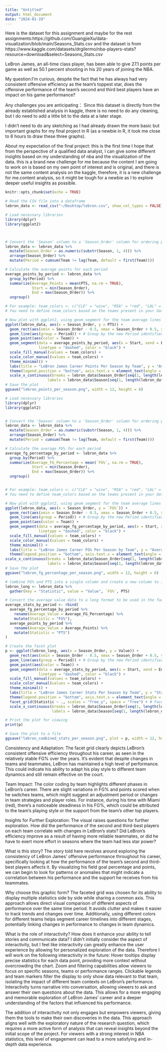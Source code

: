 ```yaml
---
title: "Untitled"
output: html_document
date: "2024-01-19"
---
```

Here is the dataset for this assignment and maybe for the rest assignments:https://github.com/GuangjieXu/data-visualization/blob/main/Seasons_Stats.csv
and the dataset is from https://www.kaggle.com/datasets/drgilermo/nba-players-stats?resource=download&select=Seasons_Stats.csv

LeBron James, an all-time class player, has been able to give 27.1 points per game as well as 50.1 percent shooting in his 20 years of joining the NBA. 

My question:I'm curious, despite the fact that he has always had very consistent offensive efficiency as the team's toppest star, does the offensive performance of the team's second and third best players have an impact on his game performance?


Any challenges you are anticipating：
Since this dataset is directly from the already established analysis in kaggle, there is no need to do any cleaning, but I do need to add a little bit to the data at a later stage.

I didn't need to do any sketching as I had already drawn the more basic but important graphs for my final project in R (as a newbie in R, it took me close to 6 hours to draw these three graphs).

About my expectation of the final project: this is the first time I hope that from the perspective of a qualified data analyst, I can give some different insights based on my understanding of nba and the visualization of the data. this is a brand new challenge for me because the content I am going to work on is based on my own point of interest and is original, and there is not the same content analysis on the kaggle, therefore, it is a new challenge for me.content analysis, so it might be tough for a newbie as I to explore deeper useful insights as possible.
```r
knitr::opts_chunk$set(echo = TRUE)
```
```r
# Read the CSV file into a dataframe
lebron_data <- read_csv("~/Desktop/lebron.csv", show_col_types = FALSE)

```
```r
# Load necessary libraries
library(dplyr)
library(ggplot2)



# Convert the 'Season' column to a 'Season_Order' column for ordering purposes
lebron_data <- lebron_data %>%
  mutate(Season_Order = as.numeric(substr(Season, 1, 4))) %>%
  arrange(Season_Order) %>%
  mutate(Period = cumsum(Team != lag(Team, default = first(Team))))

# Calculate the average points for each period
average_points_by_period <- lebron_data %>%
  group_by(Period) %>%
  summarize(Average_Points = mean(PTS, na.rm = TRUE),
            Start = min(Season_Order),
            End = max(Season_Order)) %>%
  ungroup()

# For example: team_colors <- c("CLE" = "wine", "MIA" = "red", "LAL" = "gold")
# You need to define team_colors based on the teams present in your dataset

# Now plot with ggplot2, using geom_segment for the team average lines
ggplot(lebron_data, aes(x = Season_Order, y = PTS)) +
  geom_rect(aes(xmin = Season_Order - 0.5, xmax = Season_Order + 0.5, ymin = -Inf, ymax = Inf, fill = Team), alpha = 0.2) +
  geom_line(aes(group = Period)) + # Group by the new Period identifier to connect points within the same period
  geom_point(aes(color = Team)) +
  geom_segment(data = average_points_by_period, aes(x = Start, xend = End, y = Average_Points, yend = Average_Points), 
               linetype = "dashed", color = "black") +
  scale_fill_manual(values = team_colors) +
  scale_color_manual(values = team_colors) +
  theme_minimal() +
  labs(title = "LeBron James Career Points Per Season by Team", y = "Average Points", fill = "Team", color = "Team") +
  theme(legend.position = "bottom", axis.text.x = element_text(angle = 0, vjust = 0.5)) +
  scale_x_continuous(breaks = lebron_data$Season_Order[seq(1, length(lebron_data$Season_Order), by = 2)],
                   labels = lebron_data$Season[seq(1, length(lebron_data$Season), by = 2)])
# Save the plot
ggsave("lebron_points_per_season.png", width = 12, height = 6)


```
```r
# Load necessary libraries
library(dplyr)
library(ggplot2)


# Convert the 'Season' column to a 'Season_Order' column for ordering purposes
lebron_data <- lebron_data %>%
  mutate(Season_Order = as.numeric(substr(Season, 1, 4))) %>%
  arrange(Season_Order) %>%
  mutate(Period = cumsum(Team != lag(Team, default = first(Team))))

# Calculate the average FG% for each period
average_fg_percentage_by_period <- lebron_data %>%
  group_by(Period) %>%
  summarize(Average_FG_Percentage = mean(`FG%`, na.rm = TRUE),
            Start = min(Season_Order),
            End = max(Season_Order)) %>%
  ungroup()


# For example: team_colors <- c("CLE" = "wine", "MIA" = "red", "LAL" = "gold")
# You need to define team_colors based on the teams present in your dataset

# Now plot with ggplot2, using geom_segment for the team average lines
ggplot(lebron_data, aes(x = Season_Order, y = `FG%`)) +
  geom_rect(aes(xmin = Season_Order - 0.5, xmax = Season_Order + 0.5, ymin = 0, ymax = 100, fill = Team), alpha = 0.2) +
  geom_line(aes(group = Period)) + # Group by the new Period identifier to connect points within the same period
  geom_point(aes(color = Team)) +
  geom_segment(data = average_fg_percentage_by_period, aes(x = Start, xend = End, y = Average_FG_Percentage, yend = Average_FG_Percentage), 
               linetype = "dashed", color = "black") +
  scale_fill_manual(values = team_colors) +
  scale_color_manual(values = team_colors) +
  theme_minimal() +
  labs(title = "LeBron James Career FG% Per Season by Team", y = "Average FG%", fill = "Team", color = "Team") +
  theme(legend.position = "bottom", axis.text.x = element_text(angle = 0, vjust = 0.5)) +
scale_x_continuous(breaks = lebron_data$Season_Order[seq(1, length(lebron_data$Season_Order), by = 2)],
                   labels = lebron_data$Season[seq(1, length(lebron_data$Season), by = 2)])
# Save the plot
ggsave("lebron_fg_percentage_per_season.png", width = 12, height = 6)

```



```r

# Combine FG% and PTS into a single column and create a new column to identify the type of statistic
lebron_long <- lebron_data %>%
  gather(key = "Statistic", value = "Value", `FG%`, PTS)

# Convert the average value data to a long format to be used in the facet plot
average_stats_by_period <- rbind(
  average_fg_percentage_by_period %>% 
    rename(Average_Value = Average_FG_Percentage) %>% 
    mutate(Statistic = "FG%"),
  average_points_by_period %>% 
    rename(Average_Value = Average_Points) %>% 
    mutate(Statistic = "PTS")
)

# Create the facet plot
p <- ggplot(lebron_long, aes(x = Season_Order, y = Value)) +
  geom_rect(aes(xmin = Season_Order - 0.5, xmax = Season_Order + 0.5, ymin = -Inf, ymax = Inf, fill = Team), alpha = 0.2) +
  geom_line(aes(group = Period)) + # Group by the new Period identifier to connect points within the same period
  geom_point(aes(color = Team)) +
  geom_segment(data = average_stats_by_period, aes(x = Start, xend = End, y = Average_Value, yend = Average_Value, group = Period), 
               linetype = "dashed", color = "black") +
  scale_fill_manual(values = team_colors) +
  scale_color_manual(values = team_colors) +
  theme_minimal() +
  labs(title = "LeBron James Career Stats Per Season by Team", y = "Statistic", fill = "Team", color = "Team") +
  theme(legend.position = "bottom", axis.text.x = element_text(angle = 0, vjust = 0.5)) +
  facet_grid(Statistic ~ ., scales = "free_y", space = "free") + # Facet by Statistic, allowing different y-scales
  scale_x_continuous(breaks = lebron_data$Season_Order[seq(1, length(lebron_data$Season_Order), by = 2)],
                     labels = lebron_data$Season[seq(1, length(lebron_data$Season), by = 2)]) # Configure x-axis with custom breaks and labels

# Print the plot for viewing
print(p)

# Save the plot to a file
ggsave("lebron_combined_stats_per_season.png", plot = p, width = 12, height = 12)

```

Consistency and Adaptation:
The facet grid clearly depicts LeBron's consistent offensive efficiency throughout his career, as seen in the relatively stable FG% over the years. It's evident that despite changes in teams and teammates, LeBron has maintained a high level of performance. This could indicate his ability to adapt his play style to different team dynamics and still remain effective on the court.

Team Impact:
The color coding by team highlights different phases in LeBron's career. There are slight variations in FG% and points scored when he switches teams, which might suggest an adjustment period or changes in team strategies and player roles. For instance, during his time with Miami (red), there's a noticeable steadiness in his FG%, which could be attributed to the team's playing style or the support from the team's other top players.


Insights for Further Exploration:
The visual raises questions for further exploration. How did the performance of the second and third-best players on each team correlate with changes in LeBron's stats? Did LeBron's efficiency improve as a result of having more reliable teammates, or did he have to exert more effort in seasons where the team had less star power?






What is this story?
The story told here revolves around exploring the consistency of LeBron James' offensive performance throughout his career, specifically looking at how the performance of the team's second and third-best players affects it. By visualizing his field goal percentage and points, we can begin to look for patterns or anomalies that might indicate a correlation between his performance and the support he receives from his teammates.

Why choose this graphic form?
The faceted grid was chosen for its ability to display multiple statistics side by side while sharing a common axis. This approach allows direct visual comparison of different aspects of performance over the same time period. It avoids clutter and makes it easier to track trends and changes over time. Additionally, using different colors for different teams helps segment career timelines into different stages, potentially linking changes in performance to changes in team dynamics.

What is the role of interactivity? How does it enhance your ability to tell stories and communicate data?
I didn't initially consider the aspect of interactivity, but I feel like interactivity can greatly enhance the user experience by allowing for personalized exploration of the data. Therefore I will work on the following interactivity in the future:
Hover tooltips display precise statistics for each data point, providing more context without overcrowding the chart.
Zoom and filtering capabilities allow viewers to focus on specific seasons, teams or performance ranges.
Clickable legends and team markers filter the display to only show data relevant to that team, isolating the impact of different team contexts on LeBron's performance.
Interactivity turns narrative into conversation, allowing viewers to ask and answer their own questions about the data. This allows for a more engaging and memorable exploration of LeBron James' career and a deeper understanding of the factors that influenced his performance.

The addition of interactivity not only engages but empowers viewers, giving them the tools to make their own discoveries in the data. This approach aligns well with the exploratory nature of the research question, which requires a more active form of analysis that can reveal insights beyond the initial scope of the project. For viewers with a strong interest in NBA statistics, this level of engagement can lead to a more satisfying and in-depth data experience.




